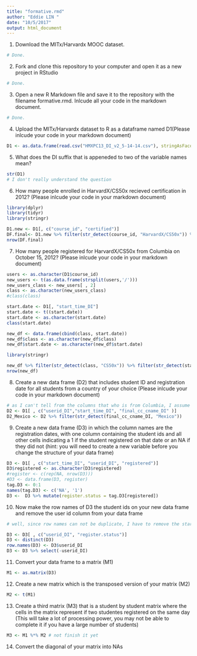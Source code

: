 ```yaml
---
title: "formative.rmd"
author: "Eddie LIN "
date: "10/5/2017"
output: html_document
---
```



1. Download the MITx/Harvardx MOOC dataset.
```r
# Done. 
```

2. Fork and clone this repository to your computer and open it as a new project in RStudio
```r
# Done.
```

3. Open a new R Markdown file and save it to the repository with the filename formative.rmd. Inlcude all your code in the markdown document.
```r
# Done.
```

4. Upload the MITx/Harvardx dataset to R as a dataframe named D1(Please inlcude your code in your markdown document)
```r
D1 <- as.data.frame(read.csv("HMXPC13_DI_v2_5-14-14.csv"), stringAsFacotrs = FALSE)

```

5. What does the DI suffix that is appeneded to two of the variable names mean?
```r
str(D1)
# I don't really understand the question
```

6. How many people enrolled in HarvardX/CS50x recieved certification in 2012? (Please inlcude your code in your markdown document)
```r
library(dplyr)
library(tidyr)
library(stringr)
```
```r
D1.new <- D1[, c("course_id", "certified")]
DF.final<- D1.new %>% filter(str_detect(course_id, "HarvardX/CS50x")) %>% filter(str_detect(certified, "1"))
nrow(DF.final)
```

7. How many people registered for HarvardX/CS50x from Columbia on October 15, 2012? (Please inlcude your code in your markdown document)
```r
users <- as.character(D1$course_id)
new_users <- t(as.data.frame(strsplit(users,'/')))
new_users_class <- new_users[ , 2]
class <- as.character(new_users_class)
#class(class)

```

```r
start.date <- D1[, "start_time_DI"]
start.date <- t((start.date))
start.date <- as.character(start.date)
class(start.date)
```

```r
new_df <- data.frame(cbind(class, start.date))
new_df$class <- as.character(new_df$class)
new_df$start.date <- as.character(new_df$start.date)
```


```r
library(stringr)

new_df %>% filter(str_detect(class, "CS50x")) %>% filter(str_detect(start.date, "2012-10-05"))
nrow(new_df)
```


8. Create a new data frame (D2) that includes student ID and registration date for all students from a country of your choice (Please inlcude your code in your markdown document)
```r
# as I can't tell from the columns that who is from Columbia, I assume the whole dataset is populated by Columbia students' data
D2 <- D1[ , c("userid_DI","start_time_DI", "final_cc_cname_DI" )]
D2_Mexico <- D2 %>% filter(str_detect(final_cc_cname_DI, "Mexico")) 
```

9. Create a new data frame (D3) in which the column names are the registration dates, with one column containing the student ids and all other cells indicating a 1 if the student registered on that date or an NA if they did not (hint: you will need to create a new variable before you change the structure of your data frame)
```r
D3 <- D1[ , c("start_time_DI", "userid_DI", "registered")]
D3$registered <- as.character(D3$registered)
#register <- c(rep(NA, nrow(D3)))
#D3 <- data.frame(D3, register)
tag.D3 <- 0:1
names(tag.D3) <- c('NA', '1')
D3 <-  D3 %>% mutate(register.status = tag.D3[registered])

```

10. Now make the row names of D3 the student ids on your new data frame and remove the user id column from your data frame
```r
# well, since row names can not be duplicate, I have to remove the start_time_DI first before applying disctint()

D3 <- D3[ , c("userid_DI", "register.status")]
D3 <- distinct(D3)
row.names(D3) <- D3$userid_DI
D3 <- D3 %>% select(-userid_DI)
```


11. Convert your data frame to a matrix (M1)
```r
M1 <- as.matrix(D3)
```

12. Create a new matrix which is the transposed version of your matrix (M2)
```r
M2 <- t(M1)
```

13. Create a third matrix (M3) that is a student by student matrix where the cells in the matrix represent if two studentes registered on the same day (This will take a lot of processing power, you may not be able to complete it if you have a large number of students)
```r
M3 <- M1 %*% M2 # not finish it yet
```

14. Convert the diagonal of your matrix into NAs